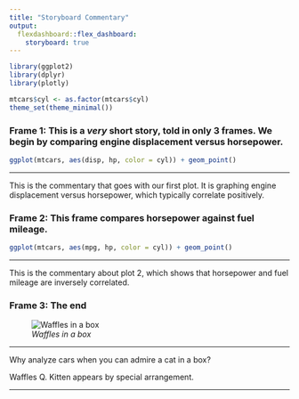 ```yaml
---
title: "Storyboard Commentary"
output: 
  flexdashboard::flex_dashboard:
    storyboard: true
---
```


```r
library(ggplot2)
library(dplyr)
library(plotly)

mtcars$cyl <- as.factor(mtcars$cyl)
theme_set(theme_minimal())
```

### Frame 1: This is a *very* short story, told in only 3 frames. We begin by comparing engine displacement versus horsepower.


```r
ggplot(mtcars, aes(disp, hp, color = cyl)) + geom_point()
```

***

This is the commentary that goes with our first plot. It is graphing engine displacement versus horsepower, which typically correlate positively.

### Frame 2: This frame compares horsepower against fuel mileage.  {data-commentary-width=400}

```r
ggplot(mtcars, aes(mpg, hp, color = cyl)) + geom_point()
```

***

This is the commentary about plot 2, which shows that horsepower and fuel mileage are inversely correlated.

### Frame 3: The end {data-commentary-width=400}

![*Waffles in a box*](images/cat_photo.png)

***

Why analyze cars when you can admire a cat in a box?

Waffles Q. Kitten appears by special arrangement. 

***

